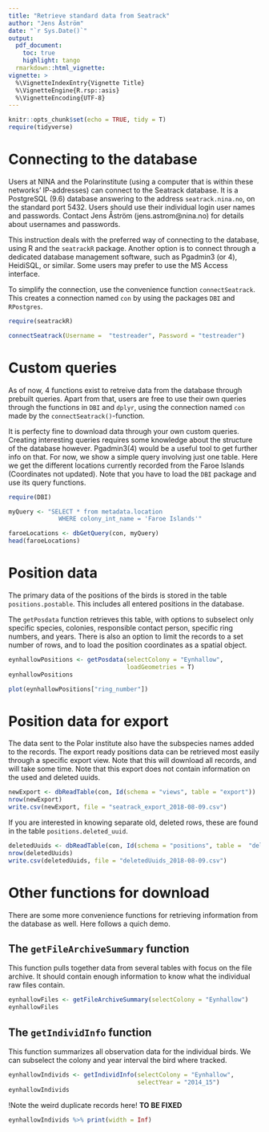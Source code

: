 ```yaml
---
title: "Retrieve standard data from Seatrack"
author: "Jens Åström"
date: "`r Sys.Date()`"
output: 
  pdf_document:
    toc: true
    highlight: tango
  rmarkdown::html_vignette:
vignette: >
  %\VignetteIndexEntry{Vignette Title}
  %\VignetteEngine{R.rsp::asis}
  %\VignetteEncoding{UTF-8}
---
```


```r
knitr::opts_chunk$set(echo = TRUE, tidy = T)
require(tidyverse)
```

Connecting to the database
=======
Users at NINA and the Polarinstitute (using a computer that is within these networks' IP-addresses) can connect to the Seatrack database. It is a PostgreSQL (9.6) database answering to the address `seatrack.nina.no`, on the standard port 5432. Users should use their individual login user names and passwords. Contact Jens Åström (jens.astrom@nina.no) for details about usernames and passwords.

This instruction deals with the preferred way of connecting to the database, using R and the `seatrackR` package. Another option is to connect through a dedicated database management software, such as Pgadmin3 (or 4), HeidiSQL, or similar. Some users may prefer to use the MS Access interface.


To simplify the connection, use the convenience function `connectSeatrack`. This creates a connection named `con` by using the packages `DBI` and `RPostgres`.


```r
require(seatrackR)

connectSeatrack(Username =  "testreader", Password = "testreader")
```


Custom queries
==============
As of now, 4 functions exist to retreive data from the database through prebuilt queries. Apart from that, users are free to use their own queries through the functions in `DBI` and `dplyr`, using the connection named `con` made by the `connectSeatrack()`-function.

It is perfecty fine to download data through your own custom queries. Creating interesting queries requires some knowledge about the structure of the database however. Pgadmin3(4) would be a useful tool to get further info on that. For now, we show a simple query involving just one table. Here we get the different locations currently recorded from the Faroe Islands (Coordinates not updated).  Note that you have to load the `DBI` package and use its query functions.

```r
require(DBI)

myQuery <- "SELECT * from metadata.location
              WHERE colony_int_name = 'Faroe Islands'"

faroeLocations <- dbGetQuery(con, myQuery)
head(faroeLocations)

```


Position data
===============
The primary data of the positions of the birds is stored in the table `positions.postable`. This includes all entered positions in the database. 

The `getPosdata` function retrieves this table, with options to subselect only specific species, colonies, responsible contact person, specific ring numbers, and years. There is also an option to limit the records to a set number of rows, and to load the position coordinates as a spatial object.

```r

eynhallowPositions <- getPosdata(selectColony = "Eynhallow",
                                 loadGeometries = T)
eynhallowPositions
```


```r
plot(eynhallowPositions["ring_number"])
```

Position data for export
==================
The data sent to the Polar institute also have the subspecies names added to the records. The export ready positions data can be retrieved most easily through a specific export view. Note that this will download all records, and will take some time. Note that this export does not contain information on the used and deleted uuids. 

```r
newExport <- dbReadTable(con, Id(schema = "views", table = "export"))
nrow(newExport)
write.csv(newExport, file = "seatrack_export_2018-08-09.csv")
```

If you are interested in knowing separate old, deleted rows, these are found in the table `positions.deleted_uuid`.

```r
deletedUuids <- dbReadTable(con, Id(schema = "positions", table =  "deleted_uuid"))
nrow(deletedUuids)
write.csv(deletedUuids, file = "deletedUuids_2018-08-09.csv")

```


Other functions for download
================
There are some more convenience functions for retrieving information from the database as well. Here follows a quich demo. 

The `getFileArchiveSummary` function
--------------
This function pulls together data from several tables with focus on the file archive. It should contain enough information to know what the individual raw files contain.

```r
eynhallowFiles <- getFileArchiveSummary(selectColony = "Eynhallow")
eynhallowFiles
```


The `getIndividInfo` function
-------------
This function summarizes all observation data for the individual birds. We can subselect the colony and year interval the bird where tracked.

```r
eynhallowIndivids <- getIndividInfo(selectColony = "Eynhallow",
                                    selectYear = "2014_15")
eynhallowIndivids
```

!Note the weird duplicate records here! **TO BE FIXED**

```r
eynhallowIndivids %>% print(width = Inf)
```






